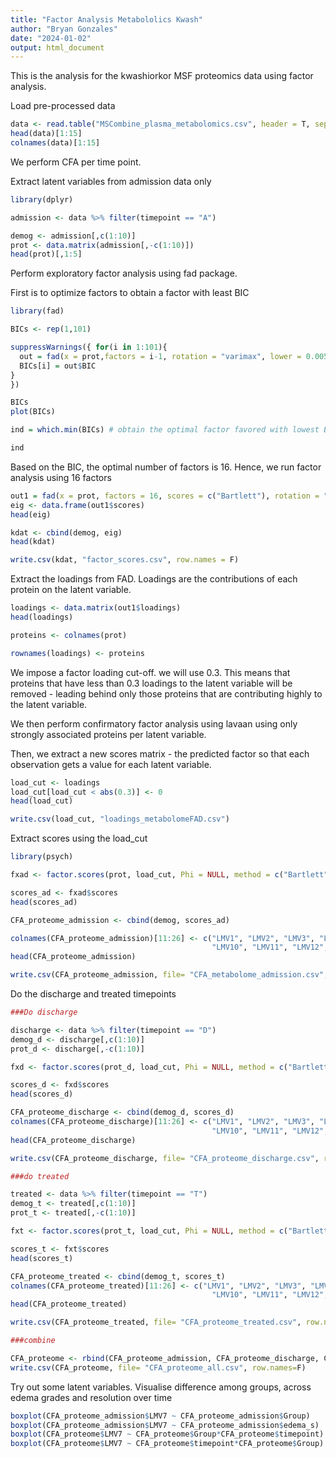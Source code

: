 ---
title: "Factor Analysis Metabololics Kwash"
author: "Bryan Gonzales"
date: "2024-01-02"
output: html_document
---

This is the analysis for the kwashiorkor MSF proteomics data using factor analysis.

Load pre-processed data
```{r}
data <- read.table("MSCombine_plasma_metabolomics.csv", header = T, sep = ",")
head(data)[1:15]
colnames(data)[1:15]
```
We perform CFA per time point.

Extract latent variables from admission data only

```{r}
library(dplyr)

admission <- data %>% filter(timepoint == "A")

demog <- admission[,c(1:10)]
prot <- data.matrix(admission[,-c(1:10)])
head(prot)[,1:5]
```
Perform exploratory factor analysis using fad package.

First is to optimize factors to obtain a factor with least BIC

```{r}
library(fad)

BICs <- rep(1,101)

suppressWarnings({ for(i in 1:101){
  out = fad(x = prot,factors = i-1, rotation = "varimax", lower = 0.005)
  BICs[i] = out$BIC
}
})

BICs
plot(BICs)

ind = which.min(BICs) # obtain the optimal factor favored with lowest BIC 

ind
```
Based on the BIC, the optimal number of factors is 16. Hence, we run factor analysis using 16 factors

```{r}

out1 = fad(x = prot, factors = 16, scores = c("Bartlett"), rotation = "varimax", lower = 0.01)
eig <- data.frame(out1$scores)
head(eig)

kdat <- cbind(demog, eig)
head(kdat)

write.csv(kdat, "factor_scores.csv", row.names = F)
```

Extract the loadings from FAD. Loadings are the contributions of each protein on the latent variable.
```{r}

loadings <- data.matrix(out1$loadings)
head(loadings)

proteins <- colnames(prot)

rownames(loadings) <- proteins

```

We impose a factor loading cut-off. we will use 0.3. This means that proteins that have less than 0.3 loadings to the latent variable will be removed - leading behind only those proteins that are contributing highly to the latent variable.

We then perform confirmatory factor analysis using lavaan using only strongly associated proteins per latent variable.

Then, we extract a new scores matrix - the predicted factor so that each observation gets a value for each latent variable.

```{r}

load_cut <- loadings
load_cut[load_cut < abs(0.3)] <- 0
head(load_cut)

write.csv(load_cut, "loadings_metabolomeFAD.csv")
```

Extract scores using the load_cut

```{r}
library(psych)

fxad <- factor.scores(prot, load_cut, Phi = NULL, method = c("Bartlett"),rho=NULL,impute="none")

scores_ad <- fxad$scores
head(scores_ad)

CFA_proteome_admission <- cbind(demog, scores_ad)

colnames(CFA_proteome_admission)[11:26] <- c("LMV1", "LMV2", "LMV3", "LMV4", "LMV5", "LMV6", "LMV7", "LMV8", "LMV9",
                                             "LMV10", "LMV11", "LMV12", "LMV13", "LMV14", "LMV15", "LMV16")
head(CFA_proteome_admission)

write.csv(CFA_proteome_admission, file= "CFA_metabolome_admission.csv", row.names=F)

```

Do the discharge and treated timepoints

```{r}
###Do discharge

discharge <- data %>% filter(timepoint == "D")
demog_d <- discharge[,c(1:10)]
prot_d <- discharge[,-c(1:10)]

fxd <- factor.scores(prot_d, load_cut, Phi = NULL, method = c("Bartlett"),rho=NULL,impute="none")

scores_d <- fxd$scores
head(scores_d)

CFA_proteome_discharge <- cbind(demog_d, scores_d)
colnames(CFA_proteome_discharge)[11:26] <- c("LMV1", "LMV2", "LMV3", "LMV4", "LMV5", "LMV6", "LMV7", "LMV8", "LMV9",
                                             "LMV10", "LMV11", "LMV12", "LMV13", "LMV14", "LMV15", "LMV16")
head(CFA_proteome_discharge)

write.csv(CFA_proteome_discharge, file= "CFA_proteome_discharge.csv", row.names=F)

###do treated

treated <- data %>% filter(timepoint == "T")
demog_t <- treated[,c(1:10)]
prot_t <- treated[,-c(1:10)]

fxt <- factor.scores(prot_t, load_cut, Phi = NULL, method = c("Bartlett"),rho=NULL,impute="none")

scores_t <- fxt$scores
head(scores_t)

CFA_proteome_treated <- cbind(demog_t, scores_t)
colnames(CFA_proteome_treated)[11:26] <- c("LMV1", "LMV2", "LMV3", "LMV4", "LMV5", "LMV6", "LMV7", "LMV8", "LMV9",
                                             "LMV10", "LMV11", "LMV12", "LMV13", "LMV14", "LMV15", "LMV16")
head(CFA_proteome_treated)

write.csv(CFA_proteome_treated, file= "CFA_proteome_treated.csv", row.names=F)

###combine

CFA_proteome <- rbind(CFA_proteome_admission, CFA_proteome_discharge, CFA_proteome_treated)
write.csv(CFA_proteome, file= "CFA_proteome_all.csv", row.names=F)

```

Try out some latent variables. Visualise difference among groups, across edema grades and resolution over time

```{r}
boxplot(CFA_proteome_admission$LMV7 ~ CFA_proteome_admission$Group)
boxplot(CFA_proteome_admission$LMV7 ~ CFA_proteome_admission$edema_s)
boxplot(CFA_proteome$LMV7 ~ CFA_proteome$Group*CFA_proteome$timepoint)
boxplot(CFA_proteome$LMV7 ~ CFA_proteome$timepoint*CFA_proteome$Group)


```
